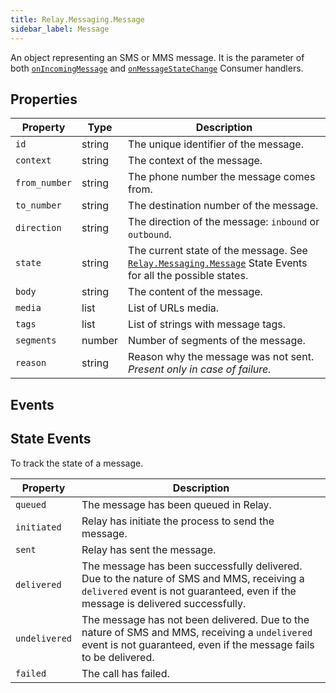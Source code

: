 ```yaml
---
title: Relay.Messaging.Message
sidebar_label: Message
---
```


[relay-consumer]: /sdks/realtime-sdk/v2/language/python/consumer
[relay-messaging-message]: /sdks/realtime-sdk/v2/language/python/messaging/message

An object representing an SMS or MMS message. It is the parameter of both [`onIncomingMessage`][relay-consumer] and [`onMessageStateChange`][relay-consumer] Consumer handlers.

## Properties

| Property | Type | Description |
| -------- | ---- | ----------- |
| `id` | string | The unique identifier of the message. |
| `context` | string | The context of the message. |
| `from_number` | string | The phone number the message comes from. |
| `to_number` | string | The destination number of the message. |
| `direction` | string | The direction of the message: `inbound` or `outbound`. |
| `state` | string | The current state of the message. See [`Relay.Messaging.Message`][relay-messaging-message] State Events for all the possible states. |
| `body` | string | The content of the message. |
| `media` | list | List of URLs media. |
| `tags` | list | List of strings with message tags. |
| `segments` | number | Number of segments of the message. |
| `reason` | string | Reason why the message was not sent.<br/> _Present only in case of failure._ |

## Events

## State Events

To track the state of a message.

| Property | Description |
| -------- | ----------- |
| `queued` | The message has been queued in Relay. |
| `initiated` | Relay has initiate the process to send the message. |
| `sent` | Relay has sent the message. |
| `delivered` | The message has been successfully delivered.  Due to the nature of SMS and MMS, receiving a `delivered` event is not guaranteed, even if the message is delivered successfully. |
| `undelivered` | The message has not been delivered.  Due to the nature of SMS and MMS, receiving a `undelivered` event is not guaranteed, even if the message fails to be delivered. |
| `failed` | The call has failed. |